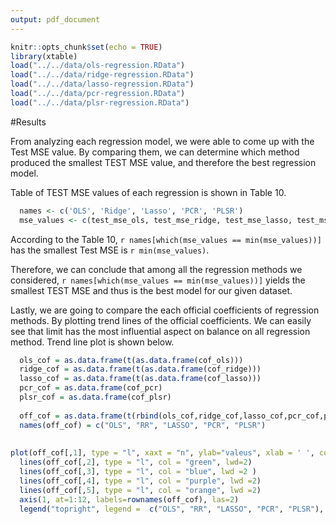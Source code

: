 ```yaml
---
output: pdf_document
---
```

```r
knitr::opts_chunk$set(echo = TRUE)
library(xtable)
load("../../data/ols-regression.RData")
load("../../data/ridge-regression.RData")
load("../../data/lasso-regression.RData")
load("../../data/pcr-regression.RData")
load("../../data/plsr-regression.RData")
```

#Results

  From analyzing each regression model, we were able to come up with the Test MSE value. By comparing them, we can determine which method produced the smallest TEST MSE value, and therefore the best regression model.

  Table of TEST MSE values of each regression is shown in Table 10.

```r
  names <- c('OLS', 'Ridge', 'Lasso', 'PCR', 'PLSR')
  mse_values <- c(test_mse_ols, test_mse_ridge, test_mse_lasso, test_mse_pcr, test_mse_plsr)
```

  According to the Table 10, `r names[which(mse_values == min(mse_values))]` has the smallest Test MSE is `r min(mse_values)`. 
  
  Therefore, we can conclude that among all the regression methods we considered, `r names[which(mse_values == min(mse_values))]` yields the smallest TEST MSE and thus is the best model for our given dataset.
  
  
  Lastly, we are going to compare the each official coefficients of regression methods. By plotting trend lines of the official coefficients. We can easily see that limit has the most influential aspect on balance on all regression method. Trend line plot is shown below.
  
```r
  ols_cof = as.data.frame(t(as.data.frame(cof_ols)))
  ridge_cof = as.data.frame(t(as.data.frame(cof_ridge)))
  lasso_cof = as.data.frame(t(as.data.frame(cof_lasso)))
  pcr_cof = as.data.frame(cof_pcr)
  plsr_cof = as.data.frame(cof_plsr)
  
  off_cof = as.data.frame(t(rbind(ols_cof,ridge_cof,lasso_cof,pcr_cof,plsr_cof)))
  names(off_cof) = c("OLS", "RR", "LASSO", "PCR", "PLSR")
  
  
plot(off_cof[,1], type = "l", xaxt = "n", ylab="valeus", xlab = ' ', col = "red", lwd=2, main = "Trend lines of the coefficients of regression methods")
  lines(off_cof[,2], type = "l", col = "green", lwd=2)
  lines(off_cof[,3], type = "l", col = "blue", lwd =2 )
  lines(off_cof[,4], type = "l", col = "purple", lwd =2)
  lines(off_cof[,5], type = "l", col = "orange", lwd =2)
  axis(1, at=1:12, labels=rownames(off_cof), las=2)
  legend("topright", legend =  c("OLS", "RR", "LASSO", "PCR", "PLSR"), lty = 1, lwd=2, col = c("red","green","blue","purple","orange"))
```  


